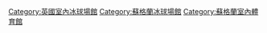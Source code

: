 [[Category:英國室內冰球場館|Category:英國室內冰球場館]]
[[Category:蘇格蘭冰球場館|Category:蘇格蘭冰球場館]]
[[Category:蘇格蘭室內體育館|Category:蘇格蘭室內體育館]]